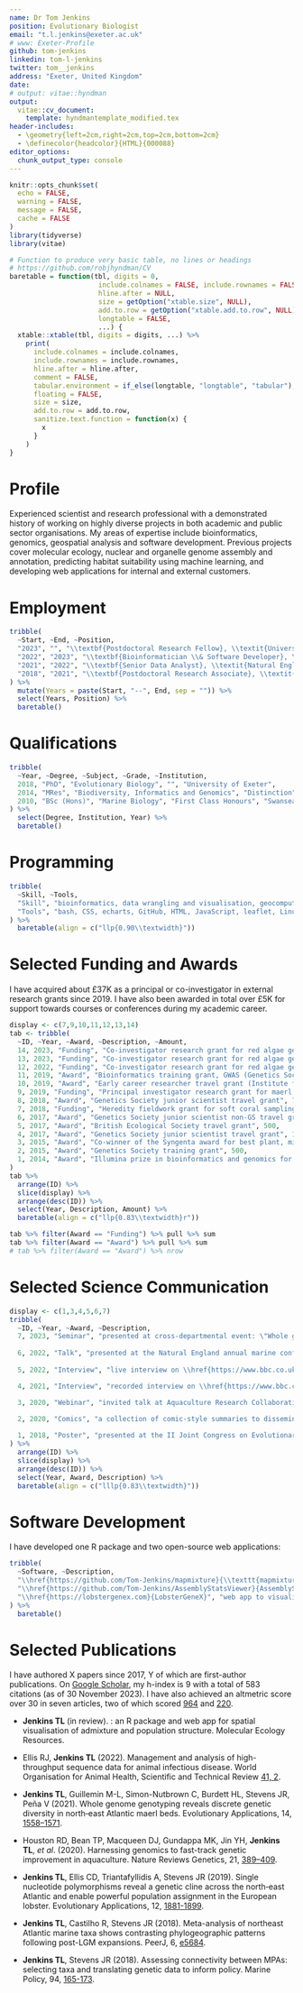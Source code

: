 ```yaml
---
name: Dr Tom Jenkins
position: Evolutionary Biologist
email: "t.l.jenkins@exeter.ac.uk"
# www: Exeter-Profile
github: tom-jenkins
linkedin: tom-l-jenkins
twitter: tom__jenkins
address: "Exeter, United Kingdom"
date:
# output: vitae::hyndman
output:
  vitae::cv_document:
    template: hyndmantemplate_modified.tex
header-includes:
  - \geometry{left=2cm,right=2cm,top=2cm,bottom=2cm}
  - \definecolor{headcolor}{HTML}{000088}
editor_options:
  chunk_output_type: console
---
```


<!-- \titlespacing{\section}{0pt}{1.ex}{0.5ex} -->
\fontsize{12}{16}\sf


```r
knitr::opts_chunk$set(
  echo = FALSE,
  warning = FALSE,
  message = FALSE,
  cache = FALSE
)
library(tidyverse)
library(vitae)
```

```r
# Function to produce very basic table, no lines or headings
# https://github.com/robjhyndman/CV
baretable = function(tbl, digits = 0,
                      include.colnames = FALSE, include.rownames = FALSE,
                      hline.after = NULL,
                      size = getOption("xtable.size", NULL),
                      add.to.row = getOption("xtable.add.to.row", NULL),
                      longtable = FALSE,
                      ...) {
  xtable::xtable(tbl, digits = digits, ...) %>%
    print(
      include.colnames = include.colnames,
      include.rownames = include.rownames,
      hline.after = hline.after,
      comment = FALSE,
      tabular.environment = if_else(longtable, "longtable", "tabular"),
      floating = FALSE,
      size = size,
      add.to.row = add.to.row,
      sanitize.text.function = function(x) {
        x
      }
    )
}
```

\vspace{6pt}

# Profile

Experienced scientist and research professional with a demonstrated history of working on highly diverse projects in both academic and public sector organisations. My areas of expertise include bioinformatics, genomics, geospatial analysis and software development. Previous projects cover molecular ecology, nuclear and organelle genome assembly and annotation, predicting habitat suitability using machine learning, and developing web applications for internal and external customers.

\vspace{12pt}

# Employment

```r
tribble(
  ~Start, ~End, ~Position,
  "2023", "", "\\textbf{Postdoctoral Research Fellow}, \\textit{University of Exeter}",
  "2022", "2023", "\\textbf{Bioinformatician \\& Software Developer}, \\textit{Animal and Plant Health Agency}",
  "2021", "2022", "\\textbf{Senior Data Analyst}, \\textit{Natural England}",
  "2018", "2021", "\\textbf{Postdoctoral Research Associate}, \\textit{University of Exeter}"
) %>%
  mutate(Years = paste(Start, "--", End, sep = "")) %>%
  select(Years, Position) %>%
  baretable()
```

\vspace{12pt}

# Qualifications

```r
tribble(
  ~Year, ~Degree, ~Subject, ~Grade, ~Institution,
  2018, "PhD", "Evolutionary Biology", "", "University of Exeter",
  2014, "MRes", "Biodiversity, Informatics and Genomics", "Distinction", "Imperial Colleage London",
  2010, "BSc (Hons)", "Marine Biology", "First Class Honours", "Swansea University"
) %>%
  select(Degree, Institution, Year) %>% 
  baretable()
```

\vspace{12pt}

# Programming

```r
tribble(
  ~Skill, ~Tools,
  "Skill", "bioinformatics, data wrangling and visualisation, geocomputation, modelling, statistics, web development",
  "Tools", "bash, CSS, echarts, GitHub, HTML, JavaScript, leaflet, Linux, nextflow, R,  Shiny"
) %>%
  baretable(align = c("llp{0.90\\textwidth}"))
```

\vspace{12pt}

# Selected Funding and Awards
I have acquired about £37K as a principal or co-investigator in external research grants since 2019. I have also been awarded in total over £5K for support towards courses or conferences during my academic career.

\vspace{12pt}
```r
display <- c(7,9,10,11,12,13,14)
tab <- tribble(
  ~ID, ~Year, ~Award, ~Description, ~Amount,
  14, 2023, "Funding", "Co-investigator research grant for red algae genomics (Natural England)", 6000,
  13, 2023, "Funding", "Co-investigator research grant for red algae genomics (Natural Resources Wales)", 5000,
  12, 2022, "Funding", "Co-investigator research grant for red algae genomics (Natural England)", 20000,
  11, 2019, "Award", "Bioinformatics training grant, GWAS (Genetics Society)", 1000,
  10, 2019, "Award", "Early career researcher travel grant (Institute for Data Science and Artificial Intelligence)", 500,
  9, 2019, "Funding", "Principal investigator research grant for maerl red algae genomics pilot study (British Ecological Society)", 5000,
  8, 2018, "Award", "Genetics Society junior scientist travel grant", 750,
  7, 2018, "Funding", "Heredity fieldwork grant for soft coral sampling (Genetics Society)", 1284,
  6, 2017, "Award", "Genetics Society junior scientist non-GS travel grant", 500,
  5, 2017, "Award", "British Ecological Society travel grant", 500,
  4, 2017, "Award", "Genetics Society junior scientist travel grant", 150,
  3, 2015, "Award", "Co-winner of the Syngenta award for best plant, microbial and environment business plan in the Your Entrepreneurs Scheme (YES) competition.", 125,
  2, 2015, "Award", "Genetics Society training grant", 500,
  1, 2014, "Award", "Illumina prize in bioinformatics and genomics for outstanding masters project", 1000,
)
tab %>%
  arrange(ID) %>% 
  slice(display) %>% 
  arrange(desc(ID)) %>% 
  select(Year, Description, Amount) %>% 
  baretable(align = c("llp{0.83\\textwidth}r"))
```
```r
tab %>% filter(Award == "Funding") %>% pull %>% sum
tab %>% filter(Award == "Award") %>% pull %>% sum
# tab %>% filter(Award == "Award") %>% nrow
```

\vspace{12pt}

# Selected Science Communication

```r
display <- c(1,3,4,5,6,7)
tribble(
  ~ID, ~Year, ~Award, ~Description,
  7, 2023, "Seminar", "presented at cross-departmental event: \"Whole genome sequencing: what, why and how is it used in outbreak investigations of bovine TB\"",
  
  6, 2022, "Talk", "presented at the Natural England annual marine conference: \"Maerl biodiversity: understanding species, genetic and ecosystem diversity\"",
  
  5, 2022, "Interview", "live interview on \\href{https://www.bbc.co.uk/news/uk-england-devon-61592108}{\\textit{BBC Radio Wales Drive}} to discuss published research on coral habitat suitability modelling",

  4, 2021, "Interview", "recorded interview on \\href{https://www.bbc.co.uk/news/uk-england-cornwall-56586904}{\\textit{BBC Radio Cornwall}} to discuss published research on coralline red algae population genomics",

  3, 2020, "Webinar", "invited talk at Aquaculture Research Collaborative Hub UK annual conference: \"Developing genomic resources to advance the aquaculture of European lobsters\"",

  2, 2020, "Comics", "a collection of comic-style summaries to disseminate findings of lobster genetics: https://tomjenkins.netlify.app/research-projects/lobster-popgen/",
  
  1, 2018, "Poster", "presented at the II Joint Congress on Evolutionary Biology in Montpellier: \"Population genetic structure of the European lobster (\\textit{Homarus gammarus}) using RADseq-derived SNPs\"",
) %>%
  arrange(ID) %>% 
  slice(display) %>% 
  arrange(desc(ID)) %>%
  select(Year, Award, Description) %>% 
  baretable(align = c("lllp{0.83\\textwidth}"))
```

\vspace{12pt}

# Software Development
I have developed one R package and two open-source web applications:

\vspace{12pt}

```r
tribble(
  ~Software, ~Description,
  "\\href{https://github.com/Tom-Jenkins/mapmixture}{\\texttt{mapmixture}}", "R package for spatial visualisation of admixture and population structure",
  "\\href{https://github.com/Tom-Jenkins/AssemblyStatsViewer}{AssemblyStatsViewer}", "web app to compare genome assembly stats from the NCBI or ENA",
  "\\href{https://lobstergenex.com}{LobsterGeneX}", "web app to visualise lobster gene expression data",
) %>%
  baretable()
```

\vspace{12pt}

# Selected Publications
I have authored X papers since 2017, Y of which are first-author publications. On [Google Scholar](https://scholar.google.co.uk/citations?user=k7oAuGgAAAAJ&hl=en), my h-index is 9 with a total of 583 citations (as of 30 November 2023). I have also achieved an altmetric score over 30 in seven articles, two of which scored [964](https://www.altmetric.com/details/128937304) and [220](https://www.altmetric.com/details/103021438).

\vspace{12pt}

  * **Jenkins TL** (in review). \texttt{mapmixture}: an R package and web app for spatial visualisation of admixture and population structure. Molecular Ecology Resources.

  <!-- * Macleod KL, **Jenkins TL**, Witt J, Stevens JR (*in review*). Rare, long-distance dispersal underpins genetic connectivity in pink sea fan, *Eunicella verrucosa*. Evolutionary Applications. -->
  
  <!-- * Macleod KL, Paris JR, **Jenkins TL**, Stevens JR (*in review*). The first genome of the cold-water octocoral, the pink sea fan, *Eunicella verrucosa*. Genome Biology and Evolution. -->
  
  <!-- * Ellis CD, Macleod KL, **Jenkins TL**, *et al*. (*in press*). Shared and distinct patterns of genetic structure in two sympatric large decapods. Journal of Biogeography. -->
  
  * Ellis RJ, **Jenkins TL** (2022). Management and analysis of high-throughput sequence data for animal
infectious disease. World Organisation for Animal Health, Scientific and Technical Review [41, 2](https://pubmed.ncbi.nlm.nih.gov/37232313/).

  <!-- * **Jenkins TL**, Stevens JR (2022). Predicting habitat suitability and range shifts under projected climate change for two octocorals in the north-east Atlantic. PeerJ 10, [e13509](https://doi.org/https://doi.org/10.7717/peerj.13509). -->
  
  * **Jenkins TL**, Guillemin M-L, Simon-Nutbrown C, Burdett HL, Stevens JR, Peña V (2021). Whole genome genotyping reveals discrete genetic diversity in north‐east Atlantic maerl beds. Evolutionary Applications, 14, [1558–1571](https://doi.org/https://doi.org/10.1111/eva.13219).
  
  * Houston RD, Bean TP, Macqueen DJ, Gundappa MK, Jin YH, **Jenkins TL**, *et al*. (2020). Harnessing genomics to fast-track genetic improvement in aquaculture. Nature Reviews Genetics, 21, [389–409](https://doi.org/https://doi.org/10.1038/s41576-020-0227-y).
  
  * **Jenkins TL**, Ellis CD, Triantafyllidis A, Stevens JR (2019). Single nucleotide polymorphisms reveal a genetic cline across the north‐east Atlantic and enable powerful population assignment in the European lobster. Evolutionary Applications, 12, [1881-1899](https://doi.org/https://doi.org/10.1111/eva.12849).
  
  * **Jenkins TL**, Castilho R, Stevens JR (2018). Meta-analysis of northeast Atlantic marine taxa shows contrasting phylogeographic patterns following post-LGM expansions. PeerJ, 6, [e5684](https://doi.org/https://doi.org/10.7717/peerj.5684).
  
  * **Jenkins TL**, Stevens JR (2018). Assessing connectivity between MPAs: selecting taxa and translating genetic data to inform policy. Marine Policy, 94, [165-173](https://doi.org/https://doi.org/10.1016/j.marpol.2018.04.022).
  
  

